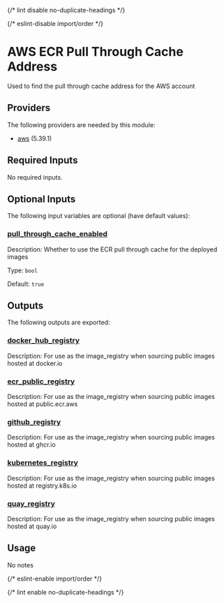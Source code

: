 
{/* lint disable no-duplicate-headings */}

{/* eslint-disable import/order */}

<ModuleHeader name="aws_ecr_pull_through_cache_addresses" sourceHref="https://github.com/Panfactum/stack/tree/__PANFACTUM_VERSION_MAIN__/packages/infrastructure/aws_ecr_pull_through_cache_addresses" status="stable" type="submodule" />

# AWS ECR Pull Through Cache Address

Used to find the pull through cache address for the AWS account

## Providers

The following providers are needed by this module:

* [aws](https://registry.terraform.io/providers/hashicorp/aws/5.39.1/docs) (5.39.1)

## Required Inputs

No required inputs.

## Optional Inputs

The following input variables are optional (have default values):

### <a name="input_pull_through_cache_enabled" /> [pull\_through\_cache\_enabled](#input_pull_through_cache_enabled)

Description: Whether to use the ECR pull through cache for the deployed images

Type: `bool`

Default: `true`

## Outputs

The following outputs are exported:

### <a name="output_docker_hub_registry" /> [docker\_hub\_registry](#output_docker_hub_registry)

Description: For use as the image\_registry when sourcing public images hosted at docker.io

### <a name="output_ecr_public_registry" /> [ecr\_public\_registry](#output_ecr_public_registry)

Description: For use as the image\_registry when sourcing public images hosted at public.ecr.aws

### <a name="output_github_registry" /> [github\_registry](#output_github_registry)

Description: For use as the image\_registry when sourcing public images hosted at ghcr.io

### <a name="output_kubernetes_registry" /> [kubernetes\_registry](#output_kubernetes_registry)

Description: For use as the image\_registry when sourcing public images hosted at registry.k8s.io

### <a name="output_quay_registry" /> [quay\_registry](#output_quay_registry)

Description: For use as the image\_registry when sourcing public images hosted at quay.io

## Usage

No notes

{/* eslint-enable import/order */}

{/* lint enable no-duplicate-headings */}
